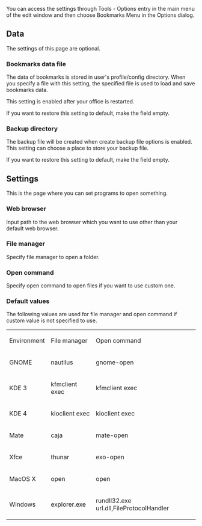 
{{Bookmark|hid/mytools.bookmarks.BookmarksMenu:settings|bookmarks|Settings}}

You can access the settings through Tools - Options entry in the main menu of the edit window 
and then choose Bookmarks Menu in the Options dialog.

== Data ==
The settings of this page are optional.

=== Bookmarks data file ===
The data of bookmarks is stored in user's profile/config directory. 
When you specify a file with this setting, the specified file is 
used to load and save bookmarks data.

This setting is enabled after your office is restarted.

If you want to restore this setting to default, make the field empty.

=== Backup directory ===
The backup file will be created when create backup file options is enabled. 
This setting can choose a place to store your backup file. 

If you want to restore this setting to default, make the field empty.

== Settings ==
This is the page where you can set programs to open something.

=== Web browser ===
Input path to the web browser which you want to use other than 
your default web browser.

=== File manager ===
Specify file manager to open a folder.

=== Open command ===
Specify open command to open files if you want to use custom one.

=== Default values ===
The following values are used for file manager and open command 
if custom value is not specified to use.

{|
|Environment
|File manager
|Open command
|-
|GNOME
|nautilus
|gnome-open
|-
|KDE 3
|kfmclient exec
|kfmclient exec
|-
|KDE 4
|kioclient exec
|kioclient exec
|-
|Mate
|caja
|mate-open
|-
|Xfce
|thunar
|exo-open
|-
|MacOS X
|open
|open
|-
|Windows
|explorer.exe
|rundll32.exe url.dll,FileProtocolHandler
|}

